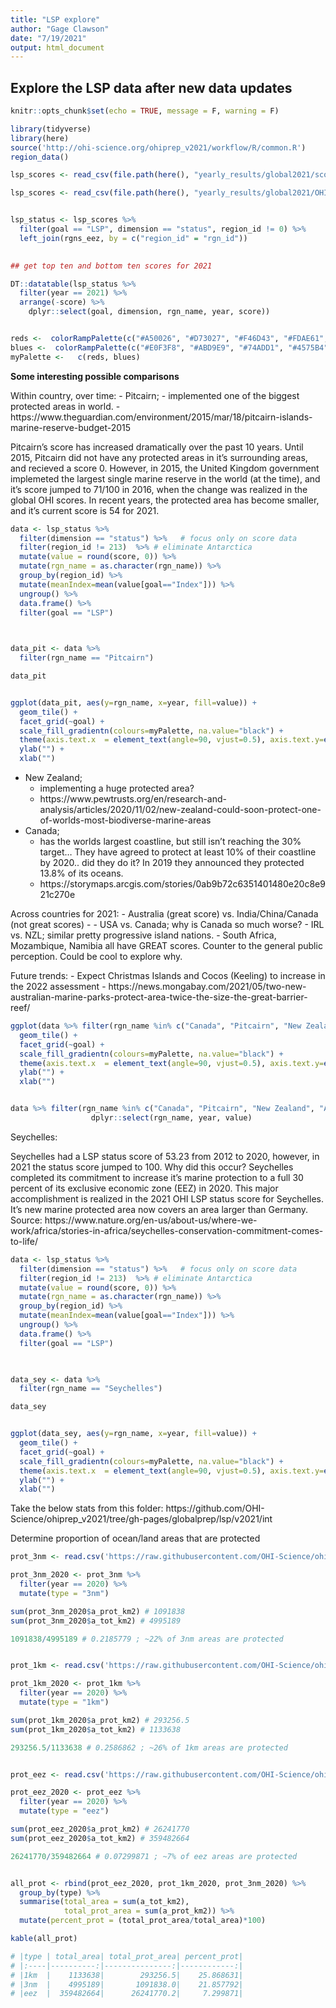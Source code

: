 ```yaml
---
title: "LSP explore"
author: "Gage Clawson"
date: "7/19/2021"
output: html_document
---
```


## Explore the LSP data after new data updates

```r
knitr::opts_chunk$set(echo = TRUE, message = F, warning = F)

library(tidyverse)
library(here)
source('http://ohi-science.org/ohiprep_v2021/workflow/R/common.R')
region_data()
```

```r

lsp_scores <- read_csv(file.path(here(), "yearly_results/global2021/scores_2021-11-04.csv"))

lsp_scores <- read_csv(file.path(here(), "yearly_results/global2021/OHI_final_formatted_scores_2021-11-04.csv"))


lsp_status <- lsp_scores %>%
  filter(goal == "LSP", dimension == "status", region_id != 0) %>%
  left_join(rgns_eez, by = c("region_id" = "rgn_id"))
  

## get top ten and bottom ten scores for 2021

DT::datatable(lsp_status %>%
  filter(year == 2021) %>%
  arrange(-score) %>%
    dplyr::select(goal, dimension, rgn_name, year, score))


reds <-  colorRampPalette(c("#A50026", "#D73027", "#F46D43", "#FDAE61", "#FEE090"), space="Lab")(65)
blues <-  colorRampPalette(c("#E0F3F8", "#ABD9E9", "#74ADD1", "#4575B4", "#313695"))(35)
myPalette <-   c(reds, blues)
```


**Some interesting possible comparisons**

Within country, over time:
 - Pitcairn; 
    - implemented one of the biggest protected areas in world.
    - https://www.theguardian.com/environment/2015/mar/18/pitcairn-islands-marine-reserve-budget-2015
    
    
Pitcairn's score has increased dramatically over the past 10 years. Until 2015, Pitcairn did not have any protected areas in it's surrounding areas, and recieved a score 0. However, in 2015, the United Kingdom government implemeted the largest single marine reserve in the world (at the time), and it's score jumped to 71/100 in 2016, when the change was realized in the global OHI scores. In recent years, the protected area has become smaller, and it's current score is 54 for 2021. 
    

```r
data <- lsp_status %>%
  filter(dimension == "status") %>%   # focus only on score data
  filter(region_id != 213)  %>% # eliminate Antarctica
  mutate(value = round(score, 0)) %>%
  mutate(rgn_name = as.character(rgn_name)) %>%
  group_by(region_id) %>% 
  mutate(meanIndex=mean(value[goal=="Index"])) %>%
  ungroup() %>%
  data.frame() %>%
  filter(goal == "LSP")
  


data_pit <- data %>%
  filter(rgn_name == "Pitcairn")

data_pit


ggplot(data_pit, aes(y=rgn_name, x=year, fill=value)) + 
  geom_tile() +
  facet_grid(~goal) + 
  scale_fill_gradientn(colours=myPalette, na.value="black") +
  theme(axis.text.x  = element_text(angle=90, vjust=0.5), axis.text.y=element_text(size=10)) +
  ylab("") + 
  xlab("")
```
    
    

 - New Zealand; 
    - implementing a huge protected area? 
    - https://www.pewtrusts.org/en/research-and-analysis/articles/2020/11/02/new-zealand-could-soon-protect-one-of-worlds-most-biodiverse-marine-areas
 - Canada;
    - has the worlds largest coastline, but still isn't reaching the 30% target... They have agreed to protect at least 10% of their coastline by 2020.. did they do it? In 2019 they announced they protected 13.8% of its oceans.
    - https://storymaps.arcgis.com/stories/0ab9b72c6351401480e20c8e921c270e
 
Across countries for 2021: 
 - Australia (great score) vs. India/China/Canada (not great scores)
     - 
 - USA vs. Canada; why is Canada so much worse? 
 - IRL vs. NZL; similar pretty progressive island nations. 
 - South Africa, Mozambique, Namibia all have GREAT scores. Counter to the general public perception. Could be cool to explore why. 

Future trends: 
  - Expect Christmas Islands and Cocos (Keeling) to increase in the 2022 assessment
  - https://news.mongabay.com/2021/05/two-new-australian-marine-parks-protect-area-twice-the-size-the-great-barrier-reef/


```r
ggplot(data %>% filter(rgn_name %in% c("Canada", "Pitcairn", "New Zealand", "Australia", "South Africa", "Mozambique", "Tanzania", "Namibia", "Ireland", "Thailand", "Seychelles", "India", "China")), aes(y=rgn_name, x=year, fill=value)) + 
  geom_tile() +
  facet_grid(~goal) + 
  scale_fill_gradientn(colours=myPalette, na.value="black") +
  theme(axis.text.x  = element_text(angle=90, vjust=0.5), axis.text.y=element_text(size=10)) +
  ylab("") + 
  xlab("") 


data %>% filter(rgn_name %in% c("Canada", "Pitcairn", "New Zealand", "Australia", "South Africa", "Mozambique", "Tanzania", "Namibia", "Ireland", "Thailand", "Seychelles", "India", "China")) %>%
                  dplyr::select(rgn_name, year, value)
```


Seychelles: 

Seychelles had a LSP status score of 53.23 from 2012 to 2020, however, in 2021 the status score jumped to 100. Why did this occur? 
Seychelles completed its commitment to increase it’s marine protection to a full 30 percent of its exclusive economic zone (EEZ) in 2020. This major accomplishment is realized in the 2021 OHI LSP status score for Seychelles. It’s new marine protected area now covers an area larger than Germany. 
Source: https://www.nature.org/en-us/about-us/where-we-work/africa/stories-in-africa/seychelles-conservation-commitment-comes-to-life/

```r
data <- lsp_status %>%
  filter(dimension == "status") %>%   # focus only on score data
  filter(region_id != 213)  %>% # eliminate Antarctica
  mutate(value = round(score, 0)) %>%
  mutate(rgn_name = as.character(rgn_name)) %>%
  group_by(region_id) %>% 
  mutate(meanIndex=mean(value[goal=="Index"])) %>%
  ungroup() %>%
  data.frame() %>%
  filter(goal == "LSP")
  


data_sey <- data %>%
  filter(rgn_name == "Seychelles")

data_sey


ggplot(data_sey, aes(y=rgn_name, x=year, fill=value)) + 
  geom_tile() +
  facet_grid(~goal) + 
  scale_fill_gradientn(colours=myPalette, na.value="black") +
  theme(axis.text.x  = element_text(angle=90, vjust=0.5), axis.text.y=element_text(size=10)) +
  ylab("") + 
  xlab("")
```


Take the below stats from this folder: https://github.com/OHI-Science/ohiprep_v2021/tree/gh-pages/globalprep/lsp/v2021/int

Determine proportion of ocean/land areas that are protected

```r
prot_3nm <- read.csv('https://raw.githubusercontent.com/OHI-Science/ohiprep_v2021/gh-pages/globalprep/lsp/v2021/int/area_protected_3nm.csv')

prot_3nm_2020 <- prot_3nm %>%
  filter(year == 2020) %>%
  mutate(type = "3nm")

sum(prot_3nm_2020$a_prot_km2) # 1091838
sum(prot_3nm_2020$a_tot_km2) # 4995189

1091838/4995189 # 0.2185779 ; ~22% of 3nm areas are protected 


prot_1km <- read.csv('https://raw.githubusercontent.com/OHI-Science/ohiprep_v2021/gh-pages/globalprep/lsp/v2021/int/area_protected_1km.csv')

prot_1km_2020 <- prot_1km %>%
  filter(year == 2020) %>%
  mutate(type = "1km")

sum(prot_1km_2020$a_prot_km2) # 293256.5
sum(prot_1km_2020$a_tot_km2) # 1133638

293256.5/1133638 # 0.2586862 ; ~26% of 1km areas are protected 


prot_eez <- read.csv('https://raw.githubusercontent.com/OHI-Science/ohiprep_v2021/gh-pages/globalprep/lsp/v2021/int/area_protected_eez.csv')

prot_eez_2020 <- prot_eez %>%
  filter(year == 2020) %>%
  mutate(type = "eez")

sum(prot_eez_2020$a_prot_km2) # 26241770
sum(prot_eez_2020$a_tot_km2) # 359482664

26241770/359482664 # 0.07299871 ; ~7% of eez areas are protected 


all_prot <- rbind(prot_eez_2020, prot_1km_2020, prot_3nm_2020) %>%
  group_by(type) %>%
  summarise(total_area = sum(a_tot_km2),
            total_prot_area = sum(a_prot_km2)) %>%
  mutate(percent_prot = (total_prot_area/total_area)*100)

kable(all_prot)

# |type | total_area| total_prot_area| percent_prot|
# |:----|----------:|---------------:|------------:|
# |1km  |    1133638|        293256.5|    25.868631|
# |3nm  |    4995189|       1091838.0|    21.857792|
# |eez  |  359482664|      26241770.2|     7.299871|
```




 
